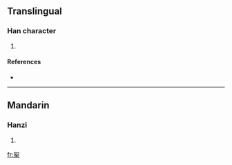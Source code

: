 ==Translingual==

===Han character===
{{Han char|rn=75|rad=木|as=06|sn=10|four=|canj=女口木 (VRD)}}

# {{defn|Han|sort=木06}}

====References====
* {{Han ref|kx=0525.080|dkj=14761|hdz=21208.060|uh=6847|ud=26695}}

----

==Mandarin==

===Hanzi===
{{cmn-hanzi|pin=[[ān]] ([[an1]]), [[rú]] ([[ru2]])|wg=an<sup>1</sup>, ju<sup>2</sup>}}

# {{defn|Mandarin|sort=木06}}

[[fr:桇]]